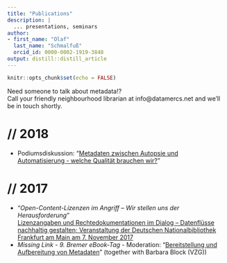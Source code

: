 ```yaml
---
title: "Publications"
description: |
  ... presentations, seminars
author:
- first_name: "Olaf"
  last_name: "Schmalfuß"
  orcid_id: 0000-0002-1919-3848 
output: distill::distill_article
---
```


```r
knitr::opts_chunk$set(echo = FALSE)
```

<aside>
Need someone to talk about metadata!?  
Call your friendly neighbourhood librarian at info@datamercs.net and we’ll be in touch shortly.
</aside>


# // 2018

  * Podiumsdiskussion: "[Metadaten zwischen Autopsie und Automatisierung - welche Qualität brauchen wir?](https://www.professionalabstracts.com/dbt2018/iplanner/#/presentation/379)"
  
# // 2017

  * "*Open-Content-Lizenzen im Angriff – Wir stellen uns der Herausforderung*"  
  [Lizenzangaben und Rechtedokumentationen im Dialog – Datenflüsse nachhaltig gestalten; Veranstaltung der Deutschen Nationalbibliothek Frankfurt am Main am 7. November 2017](https://www.dnb.de/lizenzenimdialog)
  * *Missing Link - 9. Bremer eBook-Tag* - Moderation: "[Bereitstellung und Aufbereitung von Metadaten](https://doi.org/10.1515/bd-2017-0085)" (together with Barbara Block (VZG))






